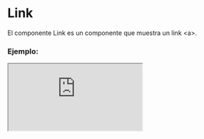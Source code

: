 
# Link

El componente Link es un componente que muestra un link \<a\>.

### Ejemplo:

<Iframe src="https://fenextjs-component-storybook.vercel.app/iframe.html?args=&id=component-link--index&viewMode=story" />

### Importación

Para importar el componente Link, se puede hacer desde fenextjs o fenextjs-component

```tsx copy
import { Link, LinkProps } from "fenextjs/cjs/component/Link";
```

o

```tsx copy
import { Link, LinkProps } from "fenextjs-component/cjs/Link";
```

### Parámetros:

| Parámetro |                        Tipo                         | Requerido | Default | Descripción                                                         |
| --------- | :-------------------------------------------------: | :-------: | :-----: | :------------------------------------------------------------------ |
| children  |                     `ReactNode`                     |    No     |         | Contenido del enlace.                                               |
| href      |         `LinkNextProps['href']` \| `string`         |    Sí     |         | La URL del enlace.                                                  |
| as        |                `LinkNextProps['as']`                |    No     |         | El valor de `as` para el enlace Next.js.                            |
| replace   |             `LinkNextProps['replace']`              |    No     |         | Indica si el enlace debe reemplazar la entrada del historial.       |
| scroll    |              `LinkNextProps['scroll']`              |    No     |         | Controla si el enlace debe activar el desplazamiento suave.         |
| shallow   |             `LinkNextProps['shallow']`              |    No     |         | Habilita la navegación superficial para el enlace.                  |
| passHref  |             `LinkNextProps['passHref']`             |    No     |         | Indica si se debe pasar la propiedad `href` al componente enlazado. |
| target    | `AnchorHTMLAttributes<HTMLAnchorElement>['target']` |    No     |         | Define la propiedad `target` del enlace HTML.                       |

### Storybook

Para ver el storybook del componente lo puede hacer con este [link](https://fenextjs-component-storybook.vercel.app/?path=/story/component-link--index)

### Usos

- Uso básico del componente Link

```tsx copy
<Link href="#">Hola</Link>
```

